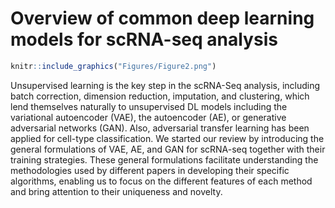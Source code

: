 
# Overview of common deep learning models for scRNA-seq analysis {#ch-3}


```r
knitr::include_graphics("Figures/Figure2.png")
```


Unsupervised learning is the key step in the scRNA-Seq analysis, including batch correction, dimension reduction, imputation, and clustering, which lend themselves naturally to unsupervised DL models including the variational autoencoder (VAE), the autoencoder (AE), or generative adversarial networks (GAN). Also, adversarial transfer learning has been applied for cell-type classification. We started our review by introducing the general formulations of VAE, AE, and GAN for scRNA-seq together with their training strategies. These general formulations facilitate understanding the methodologies used by different papers in developing their specific algorithms, enabling us to focus on the different features of each method and bring attention to their uniqueness and novelty.  






<!-- ## math example -->

<!-- $p$ is unknown but expected to be around 1/3. Standard error will be approximated -->

<!-- $$ -->
<!-- SE = \sqrt(\frac{p(1-p)}{n}) \approx \sqrt{\frac{1/3 (1 - 1/3)} {300}} = 0.027 -->
<!-- $$ -->

<!-- You can also use math in footnotes like this^[where we mention $p = \frac{a}{b}$]. -->

<!-- We will approximate standard error to 0.027[^longnote] -->

<!-- [^longnote]: $p$ is unknown but expected to be around 1/3. Standard error will be approximated -->

<!--     $$ -->
<!--     SE = \sqrt(\frac{p(1-p)}{n}) \approx \sqrt{\frac{1/3 (1 - 1/3)} {300}} = 0.027 -->
<!--     $$ -->
